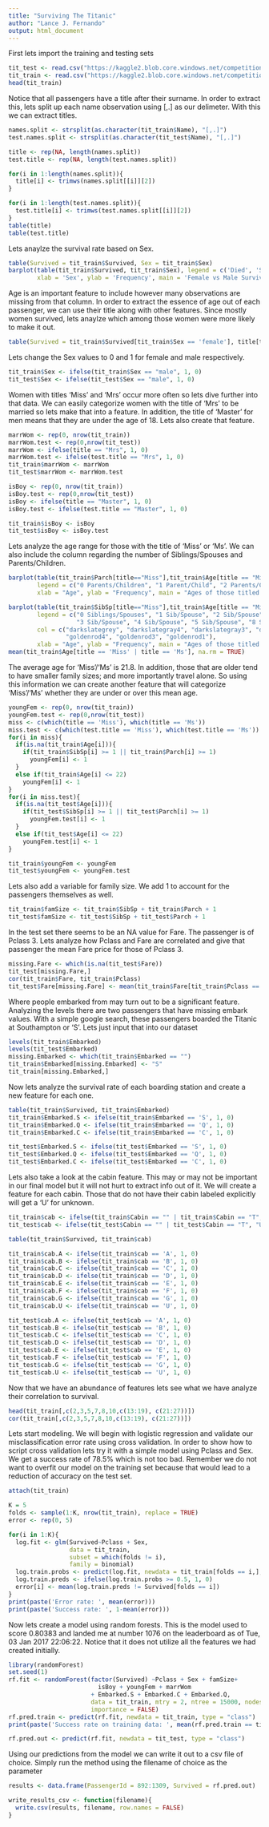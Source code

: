 ```yaml
---
title: "Surviving The Titanic"
author: "Lance J. Fernando"
output: html_document
---
```



First lets import the training and testing sets
```r
tit_test <- read.csv("https://kaggle2.blob.core.windows.net/competitions-data/kaggle/3136/test.csv?sv=2015-12-11&sr=b&sig=UEk77hhh9lj6QXdG8qPAFZ1Kd2z2ESorS1z536w6lfc%3D&se=2017-01-07T00%3A08%3A58Z&sp=r", header = TRUE)
tit_train <- read.csv("https://kaggle2.blob.core.windows.net/competitions-data/kaggle/3136/train.csv?sv=2015-12-11&sr=b&sig=R8dfGCVIrV7uCymeDkXeQob5SJkTvMtI9cj02l8zmBo%3D&se=2017-01-07T00%3A08%3A42Z&sp=r", header = TRUE)
head(tit_train)
```

Notice that all passengers have a title after their surname. In order to extract this, lets split up each name observation using [,.] as our delimeter. With this we can extract titles.
```r
names.split <- strsplit(as.character(tit_train$Name), "[,.]")
test.names.split <- strsplit(as.character(tit_test$Name), "[,.]")

title <- rep(NA, length(names.split))
test.title <- rep(NA, length(test.names.split))

for(i in 1:length(names.split)){
  title[i] <- trimws(names.split[[i]][2])
}

for(i in 1:length(test.names.split)){
  test.title[i] <- trimws(test.names.split[[i]][2])
}
table(title)
table(test.title)
```

Lets anaylze the survival rate based on Sex. 
```r
table(Survived = tit_train$Survived, Sex = tit_train$Sex)
barplot(table(tit_train$Survived, tit_train$Sex), legend = c('Died', 'Survived'),
        xlab = 'Sex', ylab = 'Frequency', main = 'Female vs Male Survival Rate')
```

Age is an important feature to include however many observations are missing from that column. In order to extract the essence of age out of each passenger, we can use their title along with other features.
Since mostly women survived, lets anaylze which among those women were more likely to make it out.
```r
table(Survived = tit_train$Survived[tit_train$Sex == 'female'], title[tit_train$Sex == 'female'])
```

Lets change the Sex values to 0 and 1 for female and male respectively.
```r
tit_train$Sex <- ifelse(tit_train$Sex == "male", 1, 0)
tit_test$Sex <- ifelse(tit_test$Sex == "male", 1, 0)
```
Women with titles 'Miss' and 'Mrs' occur more often so lets dive further into that data.
We can easily categorize women with the title of 'Mrs' to be married so lets make that into a feature. In addition, the title of 'Master' for men means that they are under the age of 18. Lets also create that feature.
```r
marrWom <- rep(0, nrow(tit_train))
marrWom.test <- rep(0,nrow(tit_test))
marrWom <- ifelse(title == "Mrs", 1, 0)
marrWom.test <- ifelse(test.title == "Mrs", 1, 0)
tit_train$marrWom <- marrWom
tit_test$marrWom <- marrWom.test

isBoy <- rep(0, nrow(tit_train))
isBoy.test <- rep(0,nrow(tit_test))
isBoy <- ifelse(title == "Master", 1, 0)
isBoy.test <- ifelse(test.title == "Master", 1, 0)

tit_train$isBoy <- isBoy
tit_test$isBoy <- isBoy.test
```

Lets analyze the age range for those with the title of 'Miss' or 'Ms'. We can also include the column regarding the number of Siblings/Spouses and Parents/Children.
```r
barplot(table(tit_train$Parch[title=="Miss"],tit_train$Age[title == "Miss"]),
        legend = c("0 Parents/Children", "1 Parent/Child", "2 Parents/Children"),
        xlab = "Age", ylab = "Frequency", main = "Ages of those titled 'Miss'")

barplot(table(tit_train$SibSp[title=="Miss"],tit_train$Age[title == "Miss"]),
        legend = c("0 Siblings/Spouses", "1 Sib/Spouse", "2 Sib/Spouse",
                   "3 Sib/Spouse", "4 Sib/Spouse", "5 Sib/Spouse", "8 Sib/Spouse"),
        col = c("darkslategrey", "darkslategray4", "darkslategray3", "darkslategray1",
                "goldenrod4", "goldenrod3", "goldenrod1"),
        xlab = "Age", ylab = "Frequency", main = "Ages of those titled 'Miss'")
mean(tit_train$Age[title == 'Miss' | title == 'Ms'], na.rm = TRUE)

```

The average age for 'Miss'/'Ms' is 21.8. In addition, those that are older tend to have smaller family sizes; and more importantly travel alone. So using this information we can create another feature that will categorize 'Miss'/'Ms' whether they are under or over this mean age.
```r
youngFem <- rep(0, nrow(tit_train))
youngFem.test <- rep(0,nrow(tit_test))
miss <- c(which(title == 'Miss'), which(title == 'Ms'))
miss.test <- c(which(test.title == 'Miss'), which(test.title == 'Ms'))
for(i in miss){
  if(is.na(tit_train$Age[i])){
    if(tit_train$SibSp[i] >= 1 || tit_train$Parch[i] >= 1)
      youngFem[i] <- 1
  }
  else if(tit_train$Age[i] <= 22)
    youngFem[i] <- 1
}
for(i in miss.test){
  if(is.na(tit_test$Age[i])){
    if(tit_test$SibSp[i] >= 1 || tit_test$Parch[i] >= 1)
      youngFem.test[i] <- 1
  }
  else if(tit_test$Age[i] <= 22)
    youngFem.test[i] <- 1
}

tit_train$youngFem <- youngFem
tit_test$youngFem <- youngFem.test
```

Lets also add a variable for family size. We add 1 to account for the passengers themselves as well.
```r
tit_train$famSize <- tit_train$SibSp + tit_train$Parch + 1
tit_test$famSize <- tit_test$SibSp + tit_test$Parch + 1
```

In the test set there seems to be an NA value for Fare. The passenger is of Pclass 3. Lets analyze how Pclass and Fare are correlated and give that passenger the mean Fare price for those of Pclass 3.
```r
missing.Fare <- which(is.na(tit_test$Fare))
tit_test[missing.Fare,]
cor(tit_train$Fare, tit_train$Pclass)
tit_test$Fare[missing.Fare] <- mean(tit_train$Fare[tit_train$Pclass == 3])
```

Where people embarked from may turn out to be a significant feature. Analyzing the levels there are two passengers that have missing embark values. With a simple google search, these passengers boarded the Titanic at Southampton or 'S'. Lets just input that into our dataset
```r
levels(tit_train$Embarked)
levels(tit_test$Embarked)
missing.Embarked <- which(tit_train$Embarked == "")
tit_train$Embarked[missing.Embarked] <- "S"
tit_train[missing.Embarked,]
```
 
Now lets analyze the survival rate of each boarding station and create a new feature for each one.
```r
table(tit_train$Survived, tit_train$Embarked)
tit_train$Embarked.S <- ifelse(tit_train$Embarked == 'S', 1, 0)
tit_train$Embarked.Q <- ifelse(tit_train$Embarked == 'Q', 1, 0)
tit_train$Embarked.C <- ifelse(tit_train$Embarked == 'C', 1, 0)

tit_test$Embarked.S <- ifelse(tit_test$Embarked == 'S', 1, 0)
tit_test$Embarked.Q <- ifelse(tit_test$Embarked == 'Q', 1, 0)
tit_test$Embarked.C <- ifelse(tit_test$Embarked == 'C', 1, 0)


```

Lets also take a look at the cabin feature. This may or may not be important in our final model but it will not hurt to extract info out of it. We will create a feature for each cabin. Those that do not have their cabin labeled explicitly will get a 'U' for unknown.
```r
tit_train$cab <- ifelse(tit_train$Cabin == "" | tit_train$Cabin == "T", "U", substr(tit_train$Cabin,1,1))
tit_test$cab <- ifelse(tit_test$Cabin == "" | tit_test$Cabin == "T", "U", substr(tit_test$Cabin,1,1))

table(tit_train$Survived, tit_train$cab)

tit_train$cab.A <- ifelse(tit_train$cab == 'A', 1, 0)
tit_train$cab.B <- ifelse(tit_train$cab == 'B', 1, 0)
tit_train$cab.C <- ifelse(tit_train$cab == 'C', 1, 0)
tit_train$cab.D <- ifelse(tit_train$cab == 'D', 1, 0)
tit_train$cab.E <- ifelse(tit_train$cab == 'E', 1, 0)
tit_train$cab.F <- ifelse(tit_train$cab == 'F', 1, 0)
tit_train$cab.G <- ifelse(tit_train$cab == 'G', 1, 0)
tit_train$cab.U <- ifelse(tit_train$cab == 'U', 1, 0)

tit_test$cab.A <- ifelse(tit_test$cab == 'A', 1, 0)
tit_test$cab.B <- ifelse(tit_test$cab == 'B', 1, 0)
tit_test$cab.C <- ifelse(tit_test$cab == 'C', 1, 0)
tit_test$cab.D <- ifelse(tit_test$cab == 'D', 1, 0)
tit_test$cab.E <- ifelse(tit_test$cab == 'E', 1, 0)
tit_test$cab.F <- ifelse(tit_test$cab == 'F', 1, 0)
tit_test$cab.G <- ifelse(tit_test$cab == 'G', 1, 0)
tit_test$cab.U <- ifelse(tit_test$cab == 'U', 1, 0)
```

Now that we have an abundance of features lets see what we have analyze their correlation to survival.
```r
head(tit_train[,c(2,3,5,7,8,10,c(13:19), c(21:27))])
cor(tit_train[,c(2,3,5,7,8,10,c(13:19), c(21:27))])
```

Lets start modeling. We will begin with logistic regression and validate our misclassification error rate using cross validation. In order to show how to script cross validation lets try it with a simple model using Pclass and Sex. We get a success rate of 78.5% which is not too bad. Remember we do not want to overfit our model on the training set because that would lead to a reduction of accuracy on the test set.
```r
attach(tit_train)

K = 5
folds <- sample(1:K, nrow(tit_train), replace = TRUE)
error <- rep(0, 5)

for(i in 1:K){
  log.fit <- glm(Survived~Pclass + Sex,
                 data = tit_train,
                 subset = which(folds != i),
                 family = binomial)
  log.train.probs <- predict(log.fit, newdata = tit_train[folds == i,], type = "response")
  log.train.preds <- ifelse(log.train.probs >= 0.5, 1, 0)
  error[i] <- mean(log.train.preds != Survived[folds == i])
}
print(paste('Error rate: ', mean(error)))
print(paste('Success rate: ', 1-mean(error)))

```

Now lets create a model using random forests. This is the model used to score 0.80383 and landed me at number 1076 on the leaderboard as of Tue, 03 Jan 2017 22:06:22. Notice that it does not utilize all the features we had created initially.
```r
library(randomForest)
set.seed(1)
rf.fit <- randomForest(factor(Survived) ~Pclass + Sex + famSize+
                         isBoy + youngFem + marrWom 
                       + Embarked.S + Embarked.C + Embarked.Q,
                       data = tit_train, mtry = 2, ntree = 15000, nodesize = 1,
                       importance = FALSE)
rf.pred.train <- predict(rf.fit, newdata = tit_train, type = "class")
print(paste('Success rate on training data: ', mean(rf.pred.train == tit_train$Survived)))

rf.pred.out <- predict(rf.fit, newdata = tit_test, type = "class")
```

Using our predictions from the model we can write it out to a csv file of choice. Simply run the method using the filename of choice as the parameter
```r
results <- data.frame(PassengerId = 892:1309, Survived = rf.pred.out)

write_results_csv <- function(filename){
  write.csv(results, filename, row.names = FALSE)
}
```


